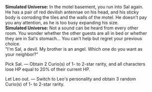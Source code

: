 {{Dialogue Start}}
:'''Simulated Universe:''' In the motel basement, you run into Sal again. He has a pair of red devilish antennae on his head, and his sticky body is corroding the tiles and the walls of the motel. He doesn't pay you any attention, as he is too busy expanding his size.
:'''Simulated Universe:''' Not a sound can be heard from every other room. You wonder whether the other guests are all in bed or whether they are in Sal's stomach... You can't help but regret your previous choice.
:"I'm Sal, a devil. My brother is an angel. Which one do you want as your neighbor?"
:{{DIcon|Star}} Pick Sal. &mdash; Obtain 2 Curio(s) of 1- to 2-star rarity, and all characters lose HP equal to 20% of their current HP.
:{{DIcon|Star}} Let Leo out. &mdash; Switch to Leo's personality and obtain 3 random Curio(s) of 1- to 2-star rarity.
{{Dialogue End}}
